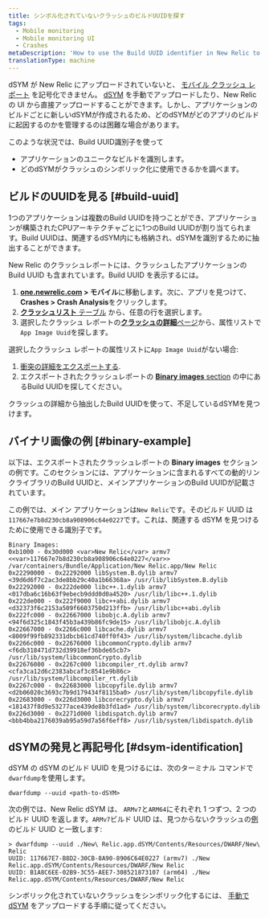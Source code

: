 ```yaml
---
title: シンボル化されていないクラッシュのビルドUUIDを探す
tags:
  - Mobile monitoring
  - Mobile monitoring UI
  - Crashes
metaDescription: 'How to use the Build UUID identifier in New Relic to identify a unique build of an app, and to find which dSYM to use to symbolicate a crash.'
translationType: machine
---
```


dSYM が New Relic にアップロードされていないと、 [モバイル クラッシュ レポート](/docs/mobile-monitoring/mobile-monitoring-ui/crashes/investigate-mobile-app-crash-report) を記号化できません。 [dSYM](/docs/mobile-monitoring/new-relic-mobile-ios/install-configure/upload-dsyms-bitcode-apps) を手動でアップロードしたり、New Relic の UI から直接アップロードすることができます。しかし、アプリケーションのビルドごとに新しいdSYMが作成されるため、どのdSYMがどのアプリのビルドに起因するのかを管理するのは困難な場合があります。

このような状況では、Build UUID識別子を使って

* アプリケーションのユニークなビルドを識別します。
* どのdSYMがクラッシュのシンボリック化に使用できるかを調べます。

## ビルドのUUIDを見る [#build-uuid]

1つのアプリケーションは複数のBuild UUIDを持つことができ、アプリケーションが構築されたCPUアーキテクチャごとに1つのBuild UUIDが割り当てられます。Build UUIDは、関連するdSYM内にも格納され、dSYMを識別するために抽出することができます。

New Relic のクラッシュレポートには、クラッシュしたアプリケーションの Build UUID も含まれています。Build UUID を表示するには。

1. **[one.newrelic.com](https://one.newrelic.com) > モバイル**に移動します。次に、アプリを見つけて、 **Crashes > Crash Analysis**をクリックします。
2. [**クラッシュリスト** テーブル](/docs/mobile-monitoring/mobile-monitoring-ui/crashes/view-mobile-app-crashes) から、任意の行を選択します。
3. 選択したクラッシュ レポートの[**クラッシュの詳細**ページ](/docs/mobile-monitoring/mobile-monitoring-ui/crashes/investigate-mobile-app-crash-report#viewing)から、属性リストで`App Image Uuid`を探します。

選択したクラッシュ レポートの属性リストに`App Image Uuid`がない場合:

1. [衝突の詳細をエクスポートする](/docs/mobile-monitoring/mobile-monitoring-ui/crashes/investigate-mobile-app-crash-report#viewing).
2. エクスポートされたクラッシュレポートの [**Binary images** section](#binary-example) の中にあるBuild UUIDを探してください。

クラッシュの詳細から抽出したBuild UUIDを使って、不足しているdSYMを見つけます。

## バイナリ画像の例 [#binary-example]

以下は、エクスポートされたクラッシュレポートの **Binary images** セクションの例です。このセクションには、アプリケーションに含まれるすべての動的リンクライブラリのBuild UUIDと、メインアプリケーションのBuild UUIDが記載されています。

この例では、メイン アプリケーションは`New Relic`です。そのビルド UUID は`117667e7b8d230cb8a908906c64e0227`です。これは、関連する dSYM を見つけるために使用できる識別子です。

```
Binary Images:
0xb1000 - 0x30d000 <var>New Relic</var> armv7 <<var>117667e7b8d230cb8a908906c64e0227</var>> /var/containers/Bundle/Application/New Relic.app/New Relic
0x22290000 - 0x22292000 libSystem.B.dylib armv7 <39d6d6f7c2ac3de8bb29c40a1b66368a> /usr/lib/libSystem.B.dylib
0x22292000 - 0x222de000 libc++.1.dylib armv7 <017dba6c16b63f9ebecb9ddd0d0a4520> /usr/lib/libc++.1.dylib
0x222de000 - 0x222f9000 libc++abi.dylib armv7 <d32373f6c2153a509f6603750d213ffb> /usr/lib/libc++abi.dylib
0x222fc000 - 0x22667000 libobjc.A.dylib armv7 <94f6d325c1843f45b3a439b86fc9de15> /usr/lib/libobjc.A.dylib
0x22667000 - 0x2266c000 libcache.dylib armv7 <8009f99fb892331dbcb61cd740ff0f43> /usr/lib/system/libcache.dylib
0x2266c000 - 0x22676000 libcommonCrypto.dylib armv7 <f6db318471d732d39918ef36bde65cb7> /usr/lib/system/libcommonCrypto.dylib
0x22676000 - 0x2267c000 libcompiler_rt.dylib armv7 <cfa3ca12d6c2383abcaf3c8541e9b86c> /usr/lib/system/libcompiler_rt.dylib
0x2267c000 - 0x22683000 libcopyfile.dylib armv7 <d2b06020c3693c7b9d179434f8115ba0> /usr/lib/system/libcopyfile.dylib
0x22683000 - 0x226d3000 libcorecrypto.dylib armv7 <181437f8d9e53277ace439de8b3fd1ad> /usr/lib/system/libcorecrypto.dylib
0x226d3000 - 0x2271d000 libdispatch.dylib armv7 <bbb4bba2176039ab95a59d7a56f6eff8> /usr/lib/system/libdispatch.dylib
```

## dSYMの発見と再記号化 [#dsym-identification]

dSYM の dSYM のビルド UUID を見つけるには、次のターミナル コマンドで`dwarfdump`を使用します。

```
dwarfdump --uuid <path-to-dSYM>
```

次の例では、New Relic dSYM は、 `ARMv7`と`ARM64`にそれぞれ 1 つずつ、2 つのビルド UUID を返します。`ARMv7`ビルド UUID は、見つからないクラッシュの[例](#binary-example)のビルド UUID と一致します:

```
> dwarfdump --uuid ./New\ Relic.app.dSYM/Contents/Resources/DWARF/New\ Relic
UUID: 117667E7-B8D2-30CB-8A90-8906C64E0227 (armv7) ./New Relic.app.dSYM/Contents/Resources/DWARF/New Relic
UUID: B1A8C6EE-02B9-3C55-AEE7-308521873107 (arm64) ./New Relic.app.dSYM/Contents/Resources/DWARF/New Relic
```

シンボリック化されていないクラッシュをシンボリック化するには、 [手動でdSYM](/docs/mobile-monitoring/new-relic-mobile-ios/install-configure/upload-dsyms-bitcode-apps) をアップロードする手順に従ってください。